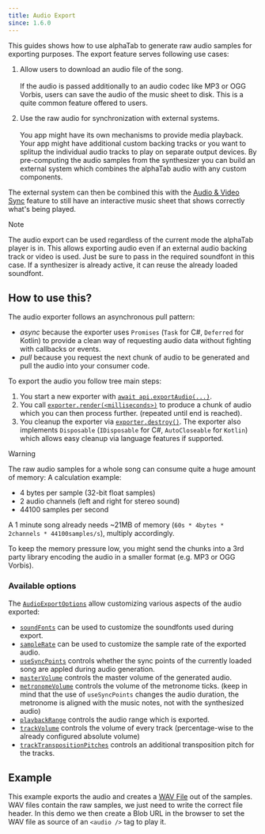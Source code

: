 ```yaml
--- 
title: Audio Export
since: 1.6.0
---
```


This guides shows how to use alphaTab to generate raw audio samples for exporting purposes. The export feature serves following use cases:

1. Allow users to download an audio file of the song. <br /><br />
If the audio is passed additionally to an audio codec like MP3 or OGG Vorbis, users can save the audio of the music sheet to disk. 
This is a quite common feature offered to users.

2. Use the raw audio for synchronization with external systems. <br /><br />
You app might have its own mechanisms to provide media playback. Your app might have additional custom backing tracks or you want to splitup
the individual audio tracks to play on separate output devices. By pre-computing the audio samples from the synthesizer you can 
build an external system which combines the alphaTab audio with any custom components. 

The external system can then be combined this with the [Audio & Video Sync](/docs/guides/audio-video-sync) feature to still have an interactive music sheet that shows correctly what's being played. 


> [!NOTE]
> The audio export can be used regardless of the current mode the alphaTab player is in. This allows exporting audio even if an external audio backing track or video is used.
> Just be sure to pass in the required soundfont in this case. If a synthesizer is already active, it can reuse the already loaded soundfont.

## How to use this?

The audio exporter follows an asynchronous pull pattern:

* _async_ because the exporter uses `Promises` (`Task` for C#, `Deferred` for Kotlin) to provide a clean way of requesting audio data without fighting with callbacks or events. 
* _pull_ because you request the next chunk of audio to be generated and pull the audio into your consumer code. 

To export the audio you follow tree main steps: 

1. You start a new exporter with [`await api.exportAudio(...)`](/docs/reference/api/exportaudio). 
2. You call [`exporter.render(<milliseconds>)`](/docs/reference/types/synth/iaudioexporter/render) to produce a chunk of audio which you can then process further. (repeated until end is reached).
3. You cleanup the exporter via [`exporter.destroy()`](/docs/reference/types/synth/iaudioexporter/destroy). The exporter also implements `Disposable` (`IDisposable` for C#, `AutoCloseable` for `Kotlin`) which allows easy cleanup via language features if supported.

> [!WARNING]
> The raw audio samples for a whole song can consume quite a huge amount of memory: A calculation example:
>
> * 4 bytes per sample (32-bit float samples)
> * 2 audio channels (left and right for stereo sound)
> * 44100 samples per second 
>
> A 1 minute song already needs ~21MB of memory (`60s * 4bytes * 2channels * 44100samples/s`), multiply accordingly. 
>
> To keep the memory pressure low, you might send the chunks into a 3rd party library encoding the audio in a smaller format (e.g. MP3 or OGG Vorbis).

### Available options

The [`AudioExportOptions`](/docs/reference/api/audioexportoptions) allow customizing various aspects of the audio exported: 

* [`soundFonts`](/docs/reference/api/audioexportoptions/soundfonts) can be used to customize the soundfonts used during export. 
* [`sampleRate`](/docs/reference/api/audioexportoptions/sampleRate) can be used to customize the sample rate of the exported audio. 
* [`useSyncPoints`](/docs/reference/api/audioexportoptions/useSyncPoints) controls whether the sync points of the currently loaded song are appled during audio generation. 
* [`masterVolume`](/docs/reference/api/audioexportoptions/masterVolume) controls the master volume of the generated audio. 
* [`metronomeVolume`](/docs/reference/api/audioexportoptions/metronomeVolume) controls the volume of the metronome ticks. (keep in mind that the use of `useSyncPoints` changes the audio duration, the metronome is aligned with the music notes, not with the synthesized audio)
* [`playbackRange`](/docs/reference/api/audioexportoptions/playbackRange) controls the audio range which is exported. 
* [`trackVolume`](/docs/reference/api/audioexportoptions/trackVolume) controls the volume of every track (percentage-wise to the already configured absolute volume)
* [`trackTranspositionPitches`](/docs/reference/api/audioexportoptions/trackTranspositionPitches) controls an additional transposition pitch for the tracks. 

## Example

This example exports the audio and creates a [WAV File](https://en.wikipedia.org/wiki/WAV) out of the samples. WAV files contain the raw samples, we just need
to write the correct file header. In this demo we then create a Blob URL in the browser to set the WAV file as source of an `<audio />` tag to play it. 


<AudioExportSample />